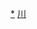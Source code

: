 <div style="position: relative" class="center">
{{Image label begin|image=Administrative Division Ngawa.png|width={{{1|534}}}|link=}} 
{{Image label|x=600|y=1250|scale={{{1|534}}}/1780|text=[[马尔康市|<span style="color: black;">'''马尔康市'''</span>]]}}
{{Image label|x=1190|y=1690|scale={{{1|534}}}/1780|text=[[汶川县|<span style="color: black;">'''汶川县'''</span>]]}}
{{Image label|x=1120|y=1480|scale={{{1|534}}}/1780|text=[[理县|<span style="color: black;">'''理县'''</span>]]}}
{{Image label|x=1390|y=1340|scale={{{1|534}}}/1780|text=[[茂县|<span style="color: black;">'''茂县'''</span>]]}}
{{Image label|x=1300|y=910|scale={{{1|534}}}/1780|text=[[松潘县|<span style="color: black;">'''松潘县'''</span>]]}}
{{Image label|x=1460|y=540|scale={{{1|534}}}/1780|text=[[九寨沟县|<span style="color: black;">'''九寨沟县'''</span>]]}}
{{Image label|x=520|y=1500|scale={{{1|534}}}/1780|text=[[金川县|<span style="color: black;">'''金川县'''</span>]]}}
{{Image label|x=860|y=1700|scale={{{1|534}}}/1780|text=[[小金县|<span style="color: black;">'''小金县'''</span>]]}}
{{Image label|x=1090|y=1160|scale={{{1|534}}}/1780|text=[[黑水县|<span style="color: black;">'''黑水县'''</span>]]}}
{{Image label|x=200|y=1180|scale={{{1|534}}}/1780|text=[[壤塘县|<span style="color: black;">'''壤塘县'''</span>]]}}
{{Image label|x=520|y=790|scale={{{1|534}}}/1780|text=[[阿坝县|<span style="color: black;">'''阿坝县'''</span>]]}}
{{Image label|x=1000|y=350|scale={{{1|534}}}/1780|text=[[若尔盖县|<span style="color: black;">'''若尔盖县'''</span>]]}}
{{Image label|x=900|y=850|scale={{{1|534}}}/1780|text=[[红原县|<span style="color: black;">'''红原县'''</span>]]}}
</div>
<noinclude>
[[Category:阿坝行政区划|*]]
[[Category:中华人民共和国地级行政区划图|川]]
</noinclude>